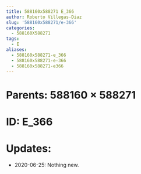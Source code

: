 ```yaml
---
title: 588160x588271 E_366
author: Roberto Villegas-Diaz
slug: '588160x588271/e-366'
categories:
  - 588160X588271
tags:
  - E
aliases:
  - 588160x588271-e_366
  - 588160x588271-e-366
  - 588160x588271-e366
---
```


# **Parents**: 588160 $\times$ 588271
# **ID**: E_366
# **Updates**: 
 - 2020-06-25: Nothing new.
